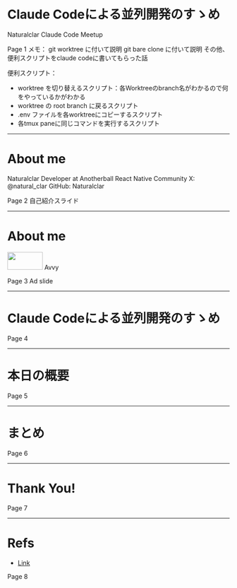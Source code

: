 
# Claude Codeによる並列開発のすゝめ

<Row>
  <Column justify="center">
    <GPTImage src="/gpt-agentic-coding.png"/>
  </Column>
  <Column justify="end" align="right">
    <Text>Naturalclar</Text>
    <Link href="https://github.com/Naturalclar">Claude Code Meetup</Link>
  </Column>
</Row>

<Note>Page 1</Note>
<Note>
  メモ：
  git worktree に付いて説明
  git bare clone に付いて説明
  その他、便利スクリプトをclaude codeに書いてもらった話

  便利スクリプト：
  - worktree を切り替えるスクリプト：各Worktreeのbranch名がわかるので何をやっているかがわかる
  - worktree の root branch に戻るスクリプト
  - .env ファイルを各worktreeにコピーするスクリプト
  - 各tmux paneに同じコマンドを実行するスクリプト
</Note>

---

# About me

<Row>
  <Column align="left">
    <Heading>Naturalclar</Heading>
    <Text>Developer at Anotherball</Text>
    <Text>React Native Community</Text>
    <Text>
      X: <Link href="https://x.com/natural_clar">@natural_clar</Link>
    </Text>
    <Text>
      GitHub: <Link href="https://github.com/Naturalclar">Naturalclar</Link>
    </Text>
  </Column>
  <Column justify="center">
    <MyIcon />
  </Column>
</Row>

<Note>Page 2</Note>
<Note>自己紹介スライド</Note>

---


# About me

<Row>
  <Column align="center">
    <Image width="80vw" height="40vh" objectFit="contain" src="./avvy.png"/>
    <Link href="https://avvy.live/">Avvy</Link>
  </Column>
</Row>

<Note>Page 3</Note>
<Note>Ad slide</Note>

---

# Claude Codeによる並列開発のすゝめ

<Note>Page 4</Note>

---

# 本日の概要

<Row>
  <Column align="left">
    <Text></Text>
    <Text></Text>
    <Text></Text>
  </Column>
</Row>

<Note>Page 5</Note>

---

# まとめ

<Row>
  <Column align="left">
    <Text></Text>
    <Text></Text>
    <Text></Text>
    <Text></Text>
  </Column>
</Row>

<Note>Page 6</Note>

---

# Thank You!

<Note>Page 7</Note>

---

# Refs

- [Link](url)

<Note>Page 8</Note>
